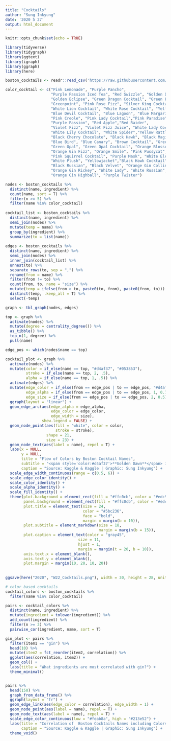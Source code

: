 ```yaml
---
title: "Cocktails"
author: "Sung Inkyung"
date: '2020 5 27'
output: html_document
---
```


```r
knitr::opts_chunk$set(echo = TRUE)
```

```r
library(tidyverse)
library(tidygraph)
library(ggtext)
library(igraph)
library(ggraph)
library(here)
```


```r
boston_cocktails <- readr::read_csv('https://raw.githubusercontent.com/rfordatascience/tidytuesday/master/data/2020/2020-05-26/boston_cocktails.csv')

```


```r
color_cocktail <- c("Pink Lemonade", "Purple Pancho", 
                    "Purple Passion Iced Tea", "Red Swizzle", "Golden Dawn",
                    "Golden Eclipse", "Green Dragon Cocktail", "Green Fizz", 
                    "Greenpoint", "Pink Rose Fizz", "Silver King Cocktail",
                    "White Lion Cocktail", "White Rose Cocktail", "Yellow Rose Of Texas", 
                    "Blue Devil Cocktail", "Blue Lagoon", "Blue Margarita", 
                    "Pink Creole", "Pink Lady Cocktail","Pink Paradise", 
                    "Purple Passion", "Red Apple","Red Raider", 
                    "Violet Fizz", "Violet Fizz Juice", "White Lady Cocktail", 
                    "White Lily Cocktail", "White Spider","Yellow Rattler", 
                    "Black Cherry Chocolate", "Black Hawk", "Black Magic", 
                    "Blue Bird", "Blue Canary", "Brown Cocktail", "Green Devil",
                    "Green Opal", "Green Opal Cocktail", "Orange Blossom Cocktail", 
                    "Orange Gin Fizz", "Orange Smile", "Pink Pussycat", 
                    "Pink Squirrel Cocktail", "Purple Mask", "White Elephant", 
                    "White Plush", "Yellowjacket","Black Hawk Cocktail", 
                    "Black Russian", "Black Velvet", "Orange Gin Collins", 
                    "Orange Gin Rickey", "White Lady", "White Russian", 
                    "Orange Gin Highball", "Purple Twister")
```

```r
nodes <- boston_cocktails %>% 
  distinct(name, ingredient) %>% 
  count(name, sort = T) %>% 
  filter(n >= 5) %>% 
  filter(name %in% color_cocktail)
 
cocktail_list <- boston_cocktails %>% 
  distinct(name, ingredient) %>% 
  semi_join(nodes) %>% 
  mutate(temp = name) %>% 
  group_by(ingredient) %>% 
  summarize(to = list(name))
  
edges <- boston_cocktails %>% 
  distinct(name, ingredient) %>% 
  semi_join(nodes) %>% 
  inner_join(cocktail_list) %>% 
  unnest(to) %>% 
  separate_rows(to, sep = ",") %>% 
  rename(from = name) %>% 
  filter(from != to) %>% 
  count(from, to, name = "size") %>% 
  mutate(temp = ifelse(from > to, paste0(to, from), paste0(from, to))) %>% 
  distinct(temp, .keep_all = T) %>% 
  select(-temp)

graph <- tbl_graph(nodes, edges)

top <- graph %>% 
  activate(nodes) %>% 
  mutate(degree = centrality_degree()) %>% 
  as_tibble() %>% 
  top_n(1, degree) %>% 
  pull(name)

edge_pos <- which(nodes$name == top)

```

```r
cocktail_plot <- graph %>% 
  activate(nodes) %>% 
  mutate(color = if_else(name == top, "#d4af37", "#053853"),
         stroke = if_else(name == top, 2, .5),
         alpha = if_else(name == top, 1, .5)) %>%
  activate(edges) %>% 
  mutate(edge_color = if_else(from == edge_pos | to == edge_pos, "#d4af37", "#053853"),
         edge_alpha = if_else(from == edge_pos | to == edge_pos, 1, 0.7),
         edge_size = if_else(from == edge_pos | to == edge_pos, 2, 0.5)) %>% 
  ggraph(layout = "linear") + 
  geom_edge_arc(aes(edge_alpha = edge_alpha,
                    edge_color = edge_color, 
                    edge_width = size), 
                show.legend = FALSE) +
  geom_node_point(aes(fill = "white", color = color, 
                      stroke = stroke), 
                  shape = 21, 
                  size = 23) +
  geom_node_text(aes(label = name), repel = T) +
  labs(x = NULL,
       y = NULL,
       title = "Flow of Colors by Boston Cocktail Names",
       subtitle = "<span style='color:#d4af37'>**Golden Dawn**</span> is most connected in relation to Boston cocktail names with colors.<br>It is selected based on centrality degree.",
       caption = "Source: Kaggle & Kaggle | Graphic: Sung Inkyung") +
  scale_edge_width_continuous(range = c(0.5, 6)) +
  scale_edge_color_identity() +
  scale_color_identity() +
  scale_alpha_identity() +
  scale_fill_identity() +
  theme(plot.background = element_rect(fill = "#ffc0cb", color = "#edc9af"),
        panel.background = element_rect(fill = "#ffc0cb", color = "#edc9af"),
        plot.title = element_text(size = 24,
                                  color = "#5bc236",
                                  face = "bold",
                                  margin = margin(b = 10)),
        plot.subtitle = element_markdown(size = 18,
                                         margin = margin(b = 15)),
        plot.caption = element_text(color = "gray45",
                                size = 11,
                                hjust = 1,
                                margin = margin(t = 20, b = 10)),
        axis.text.x = element_blank(),
        axis.text.y = element_blank(),
        plot.margin = margin(10, 20, 10, 20))
        
        
ggsave(here("2020", "W22_Cocktails.png"), width = 30, height = 28, units = "cm")
```


```r
# color based cocktails
cocktail_colors <- boston_cocktails %>% 
  filter(name %in% color_cocktail)

pairs <- cocktail_colors %>% 
  distinct(name, ingredient) %>% 
  mutate(ingredient = tolower(ingredient)) %>% 
  add_count(ingredient) %>% 
  filter(n >= 3) %>% 
  pairwise_cor(ingredient, name, sort = T)

gin_plot <- pairs %>% 
  filter(item1 == "gin") %>% 
  head(10) %>% 
  mutate(item2 = fct_reorder(item2, correlation)) %>% 
  ggplot(aes(correlation, item2)) +
  geom_col() +
  labs(title = "What ingredients are most correlated with gin?") +
  theme_minimal()


pairs %>% 
  head(150) %>% 
  graph_from_data_frame() %>% 
  ggraph(layout = "fr") +
  geom_edge_link(aes(edge_color = correlation), edge_width = 1) +
  geom_node_point(aes(label = name), repel = T) +
  geom_node_text(aes(label = name), repel = T) +
  scale_edge_color_continuous(low = "#feab8a", high = "#213e52") +
  labs(title = "Correlation of  Boston Cocktails Names including Colors",
       caption = "Source: Kaggle & Kaggle | Graphic: Sung Inkyung") +
  theme_void()

  
```

